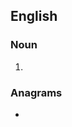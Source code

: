 ==English==

===Noun===
{{head|en|noun form}}

# {{plural of|en|teaspoonful}}

===Anagrams===
* {{anagrams|en|a=aeflnoopsstu|teaspoonfuls}}